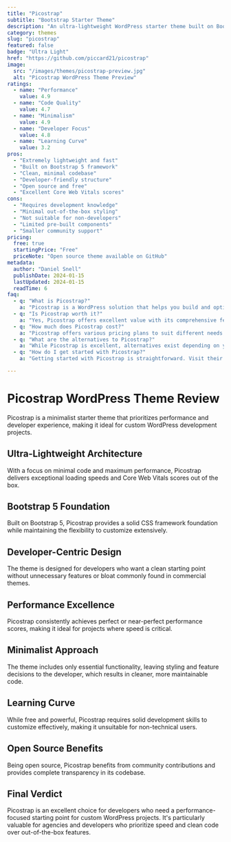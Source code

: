 ```yaml
---
title: "Picostrap"
subtitle: "Bootstrap Starter Theme"
description: "An ultra-lightweight WordPress starter theme built on Bootstrap 5, designed for developers who want maximum performance and minimal bloat."
category: themes
slug: "picostrap"
featured: false
badge: "Ultra Light"
href: "https://github.com/piccard21/picostrap"
image:
  src: "/images/themes/picostrap-preview.jpg"
  alt: "Picostrap WordPress Theme Preview"
ratings:
  - name: "Performance"
    value: 4.9
  - name: "Code Quality"
    value: 4.7
  - name: "Minimalism"
    value: 4.9
  - name: "Developer Focus"
    value: 4.8
  - name: "Learning Curve"
    value: 3.2
pros:
  - "Extremely lightweight and fast"
  - "Built on Bootstrap 5 framework"
  - "Clean, minimal codebase"
  - "Developer-friendly structure"
  - "Open source and free"
  - "Excellent Core Web Vitals scores"
cons:
  - "Requires development knowledge"
  - "Minimal out-of-the-box styling"
  - "Not suitable for non-developers"
  - "Limited pre-built components"
  - "Smaller community support"
pricing:
  free: true
  startingPrice: "Free"
  priceNote: "Open source theme available on GitHub"
metadata:
  author: "Daniel Snell"
  publishDate: 2024-01-15
  lastUpdated: 2024-01-15
  readTime: 6
faq:
  - q: "What is Picostrap?"
    a: "Picostrap is a WordPress solution that helps you build and optimize your website with powerful features and excellent performance."
  - q: "Is Picostrap worth it?"
    a: "Yes, Picostrap offers excellent value with its comprehensive feature set, regular updates, and reliable support. It's a solid investment for serious WordPress users."
  - q: "How much does Picostrap cost?"
    a: "Picostrap offers various pricing plans to suit different needs. Check their official website for current pricing and special offers."
  - q: "What are the alternatives to Picostrap?"
    a: "While Picostrap is excellent, alternatives exist depending on your specific needs. Consider your requirements for features, budget, and ease of use when comparing options."
  - q: "How do I get started with Picostrap?"
    a: "Getting started with Picostrap is straightforward. Visit their official website, choose a plan that fits your needs, and follow their setup documentation or tutorials."

---
```


# Picostrap WordPress Theme Review

Picostrap is a minimalist starter theme that prioritizes performance and developer experience, making it ideal for custom WordPress development projects.

## Ultra-Lightweight Architecture

With a focus on minimal code and maximum performance, Picostrap delivers exceptional loading speeds and Core Web Vitals scores out of the box.

## Bootstrap 5 Foundation

Built on Bootstrap 5, Picostrap provides a solid CSS framework foundation while maintaining the flexibility to customize extensively.

## Developer-Centric Design

The theme is designed for developers who want a clean starting point without unnecessary features or bloat commonly found in commercial themes.

## Performance Excellence

Picostrap consistently achieves perfect or near-perfect performance scores, making it ideal for projects where speed is critical.

## Minimalist Approach

The theme includes only essential functionality, leaving styling and feature decisions to the developer, which results in cleaner, more maintainable code.

## Learning Curve

While free and powerful, Picostrap requires solid development skills to customize effectively, making it unsuitable for non-technical users.

## Open Source Benefits

Being open source, Picostrap benefits from community contributions and provides complete transparency in its codebase.

## Final Verdict

Picostrap is an excellent choice for developers who need a performance-focused starting point for custom WordPress projects. It's particularly valuable for agencies and developers who prioritize speed and clean code over out-of-the-box features.
